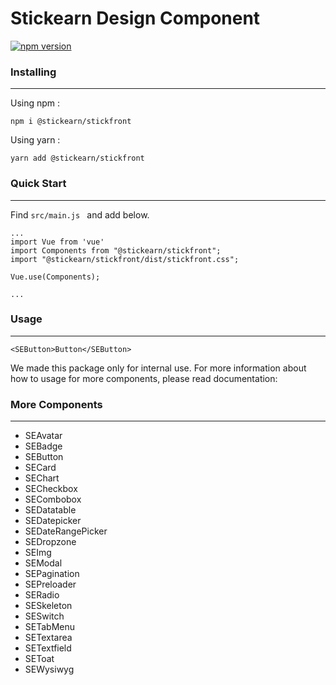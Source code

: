 
<Meta title="Introduction" />

<style>{`
  .subheading {
    --mediumdark: '#999999';
    font-weight: 900;
    font-size: 13px;
    color: #999;
    letter-spacing: 6px;
    line-height: 24px;
    text-transform: uppercase;
    margin-bottom: 12px;
    margin-top: 40px;
  }

  
`}</style>

# Stickearn Design Component

[![npm version](https://badge.fury.io/js/%40stickearn%2Fstickfront.svg)](https://badge.fury.io/js/%40stickearn%2Fstickfront)

### Installing
___
Using npm :
```
npm i @stickearn/stickfront
```

Using yarn :
```
yarn add @stickearn/stickfront
```

### Quick Start
___
Find `src/main.js ` and add below.
```
...
import Vue from 'vue'
import Components from "@stickearn/stickfront";
import "@stickearn/stickfront/dist/stickfront.css";

Vue.use(Components);

...
```

### Usage
___
```
<SEButton>Button</SEButton>
```
We made this package only for internal use.
For more information about how to usage for more components, please read documentation:

### More Components
___
- SEAvatar
- SEBadge
- SEButton
- SECard
- SEChart
- SECheckbox
- SECombobox
- SEDatatable
- SEDatepicker
- SEDateRangePicker
- SEDropzone
- SEImg
- SEModal
- SEPagination
- SEPreloader
- SERadio
- SESkeleton
- SESwitch
- SETabMenu
- SETextarea
- SETextfield
- SEToat
- SEWysiwyg

